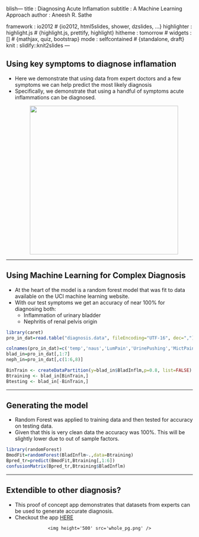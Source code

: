 blish---
title       : Diagnosing Acute Inflamation
subtitle    : A Machine Learning Approach
author      : Aneesh R. Sathe
 
framework   : io2012        # {io2012, html5slides, shower, dzslides, ...}
highlighter : highlight.js  # {highlight.js, prettify, highlight}
hitheme     : tomorrow      # 
widgets     : []            # {mathjax, quiz, bootstrap}
mode        : selfcontained # {standalone, draft}
knit        : slidify::knit2slides
---

## Using key symptoms to diagnose inflamation  

* Here we demonstrate that using data from expert doctors and a few symptoms we can help predict the most likely diagnosis 
* Specifically, we demonstrate that using a handful of symptoms acute inflammations can be diagnosed.  
<div style='text-align: center;'>
    <img height='400' src='in_var.png' />
</div>


---

## Using Machine Learning for Complex Diagnosis  

* At the heart of the model is a random forest model that was fit to data available on the UCI machine learning website. 
* With our test symptoms we get an accuracy of near 100% for diagnosing both:
    + Inflammation of urinary bladder
    + Nephritis of renal pelvis origin
        
```r
library(caret)
pro_in_dat=read.table("diagnosis.data", fileEncoding="UTF-16", dec=",")

colnames(pro_in_dat)=c('temp','naus','LumPain','UrinePushing','MictPain','burning','BladInflm','Nephritis')
blad_in=pro_in_dat[,1:7]
neph_in=pro_in_dat[,c(1:6,8)]

BinTrain <- createDataPartition(y=blad_in$BladInflm,p=0.8, list=FALSE)
Btraining <- blad_in[BinTrain,]
Btesting <- blad_in[-BinTrain,]
```


---

## Generating the model
* Random Forest was applied to training data and then tested for accuracy on testing data.
* Given that this is very clean data the accuracy was 100%. This will be slightly lower due to out of sample factors. 
```r
library(randomForest)
BmodFit=randomForest(BladInflm~.,data=Btraining)
Bpred_tr=predict(BmodFit,Btraining[,1:6])
confusionMatrix(Bpred_tr,Btraining$BladInflm)
```

---

## Extendible to other diagnosis? 

* This proof of concept app demonstrates that datasets from experts can be used to generate accurate diagnosis.
* Checkout the app [HERE](https://aneeshsathe.shinyapps.io/InfPred)

<div style='text-align: center;'>
    <img height='500' src='whole_pg.png' />
</div>


